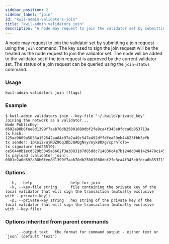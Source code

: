 ```yaml
---
sidebar_position: 2
sidebar_label: "join"
id: "kwil-admin-validators-join"
title: "kwil-admin validators join"
description: "A node may request to join the validator set by submitting a join request using the `join` command."
---
```


A node may request to join the validator set by submitting a join request using the `join` command. The key used to sign the join request will be the treated as the node request to join the validator set. The node will be added to the validator set if the join request is approved by the current validator set. The status of a join request can be queried using the `join-status` command.

### Usage

```
kwil-admin validators join [flags]
```

### Example

```
$ kwil-admin validators join --key-file "~/.kwild/private_key"
Joining the network as a validator...
Node PublicKey: d692a88b6fee8d1399f7aab70db25001080dbf2fe8ca4f345e0fdca6b853713a
tx hash: 125ae9009a5056a152542aa84e97a2a49c547e492dffdfea50eb44623fbb3efb
tx sender: 1pKoi2/ujROZ96q3DbJQAQgNvy/oyk80Xg/cprhTcTo=
tx signature (ed25519): ce56440b1ecd529b5345a6662f3a30831b7d85ddc714036c4e7b124dd0481429478c1459c1833a8e9fa338329b0f217ca04c4381bb53679e3d72dec3317e7b09
tx payload (validator_join): 0001e2a0d692a88b6fee8d1399f7aab70db25001080dbf2fe8ca4f345e0fdca6b853713a01
```

### Options

```
  -h, --help                 help for join
  -k, --key-file string      file containing the private key of the local validator that will sign the transaction (mutually exclusive with --private-key))
  -p, --private-key string   hex string of the private key of the local validator that will sign the transaction (mutually exclusive with --key-file)
```

### Options inherited from parent commands

```
      --output text   the format for command output - either text or `json` (default "text")
```

